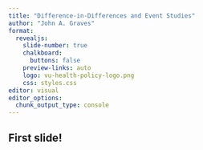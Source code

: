 ```yaml
---
title: "Difference-in-Differences and Event Studies"
author: "John A. Graves"
format:
  revealjs: 
    slide-number: true
    chalkboard: 
      buttons: false
    preview-links: auto
    logo: vu-health-policy-logo.png
    css: styles.css
editor: visual
editor_options: 
  chunk_output_type: console
---
```


## First slide!
